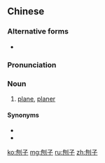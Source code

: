 {{also|鉋子}}
==Chinese==
{{zh-forms|t2=鉋子}}

===Alternative forms===
* {{zh-l|鉋子/刨子}}

===Pronunciation===
{{zh-pron
|m=bàozi
|c=paau4 zi2
|cat=n
}}

===Noun===
{{zh-noun}}

# [[plane]], [[planer]] {{gloss|woodworking tool}}

====Synonyms====
* {{zh-l|鉋刀/铇刀}}
* {{zh-l|刨刀}}

{{zh-cat|Tools}}

[[ko:刨子]]
[[mg:刨子]]
[[ru:刨子]]
[[zh:刨子]]
